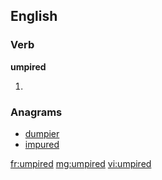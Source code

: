 ==English==

===Verb===
'''umpired'''

# {{past of|[[umpire]]}}

===Anagrams===
* [[dumpier#English|dumpier]]
* [[impured#English|impured]]

[[fr:umpired]]
[[mg:umpired]]
[[vi:umpired]]